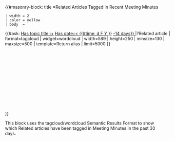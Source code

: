 <includeonly>{{#masonry-block: title =Related Articles Tagged in Recent Meeting Minutes
 | width = 2
 | color = yellow
 | body  = <div style="width:590px;height:250px;position:relative;">{{#ask: [[Has topic title::+]] [[Has date::< {{#time: d F Y }} ]] [[Has date::> {{#time: d F Y | -14 days}} ]]
|?Related article
| format=tagcloud
| widget=wordcloud
| width=589
| height=250
| minsize=130
| maxsize=500
| template=Return alias
| limit=5000
}}
</div>
}}</includeonly><noinclude>

This block uses the tagcloud/wordcloud Semantic Results Format to show which Related articles have been tagged in Meeting Minutes in the past 30 days.
</noinclude>